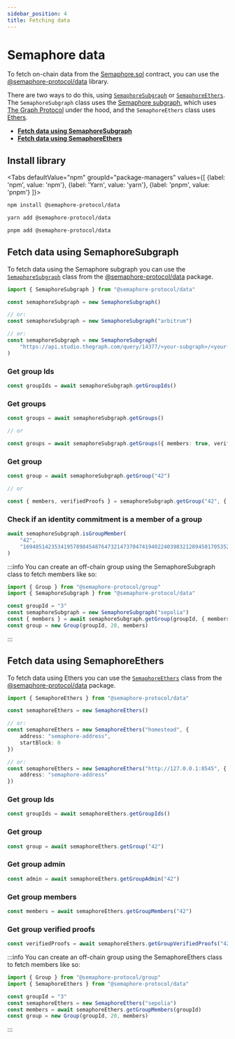 ```yaml
---
sidebar_position: 4
title: Fetching data
---
```



# Semaphore data

To fetch on-chain data from the [Semaphore.sol](https://github.com/semaphore-protocol/semaphore/blob/main/packages/contracts/contracts/Semaphore.sol) contract, you can use the [@semaphore-protocol/data](https://github.com/semaphore-protocol/semaphore/tree/main/packages/data) library.

There are two ways to do this, using [`SemaphoreSubgraph`](https://github.com/semaphore-protocol/semaphore/blob/main/packages/data/src/subgraph.ts) or [`SemaphoreEthers`](https://github.com/semaphore-protocol/semaphore/blob/main/packages/data/src/ethers.ts). The `SemaphoreSubgraph` class uses the [Semaphore subgraph](https://github.com/semaphore-protocol/subgraph), which uses [The Graph Protocol](https://thegraph.com/) under the hood, and the `SemaphoreEthers` class uses [Ethers](https://github.com/ethers-io/ethers.js/).

- [**Fetch data using SemaphoreSubgraph**](#fetch-data-using-semaphoresubgraph)
- [**Fetch data using SemaphoreEthers**](#fetch-data-using-semaphoreethers)

## Install library

<Tabs
defaultValue="npm"
groupId="package-managers"
values={[
{label: 'npm', value: 'npm'},
{label: 'Yarn', value: 'yarn'},
{label: 'pnpm', value: 'pnpm'}
]}>
<TabItem value="npm">

```bash
npm install @semaphore-protocol/data
```

</TabItem>
<TabItem value="yarn">

```bash
yarn add @semaphore-protocol/data
```

</TabItem>
<TabItem value="pnpm">

```bash
pnpm add @semaphore-protocol/data
```

</TabItem>
</Tabs>

## Fetch data using SemaphoreSubgraph

To fetch data using the Semaphore subgraph you can use the [`SemaphoreSubgraph`](https://github.com/semaphore-protocol/semaphore/blob/main/packages/data/src/subgraph.ts) class from the [@semaphore-protocol/data](https://github.com/semaphore-protocol/semaphore/tree/main/packages/data) package.

```typescript
import { SemaphoreSubgraph } from "@semaphore-protocol/data"

const semaphoreSubgraph = new SemaphoreSubgraph()

// or:
const semaphoreSubgraph = new SemaphoreSubgraph("arbitrum")

// or:
const semaphoreSubgraph = new SemaphoreSubgraph(
    "https://api.studio.thegraph.com/query/14377/<your-subgraph>/<your-version>"
)
```

### Get group Ids

```typescript
const groupIds = await semaphoreSubgraph.getGroupIds()
```

### Get groups

```typescript
const groups = await semaphoreSubgraph.getGroups()

// or

const groups = await semaphoreSubgraph.getGroups({ members: true, verifiedProofs: true })
```

### Get group

```typescript
const group = await semaphoreSubgraph.getGroup("42")

// or

const { members, verifiedProofs } = semaphoreSubgraph.getGroup("42", { members: true, verifiedProofs: true })
```

### Check if an identity commitment is a member of a group

```ts
await semaphoreSubgraph.isGroupMember(
    "42",
    "16948514235341957898454876473214737047419402240398321289450170535251226167324"
)
```

:::info
You can create an off-chain group using the SemaphoreSubgraph class to fetch members like so:

```typescript
import { Group } from "@semaphore-protocol/group"
import { SemaphoreSubgraph } from "@semaphore-protocol/data"

const groupId = "3"
const semaphoreSubgraph = new SemaphoreSubgraph("sepolia")
const { members } = await semaphoreSubgraph.getGroup(groupId, { members: true })
const group = new Group(groupId, 20, members)
```
:::

## Fetch data using SemaphoreEthers

To fetch data using Ethers you can use the [`SemaphoreEthers`](https://github.com/semaphore-protocol/semaphore/blob/main/packages/data/src/ethers.ts) class from the [@semaphore-protocol/data](https://github.com/semaphore-protocol/semaphore/tree/main/packages/data) package.

```typescript
import { SemaphoreEthers } from "@semaphore-protocol/data"

const semaphoreEthers = new SemaphoreEthers()

// or:
const semaphoreEthers = new SemaphoreEthers("homestead", {
    address: "semaphore-address",
    startBlock: 0
})

// or:
const semaphoreEthers = new SemaphoreEthers("http://127.0.0.1:8545", {
    address: "semaphore-address"
})
```

### Get group Ids

```typescript
const groupIds = await semaphoreEthers.getGroupIds()
```

### Get group

```typescript
const group = await semaphoreEthers.getGroup("42")
```

### Get group admin

```typescript
const admin = await semaphoreEthers.getGroupAdmin("42")
```

### Get group members

```typescript
const members = await semaphoreEthers.getGroupMembers("42")
```

### Get group verified proofs

```typescript
const verifiedProofs = await semaphoreEthers.getGroupVerifiedProofs("42")
```

:::info
You can create an off-chain group using the SemaphoreEthers class to fetch members like so:

```typescript
import { Group } from "@semaphore-protocol/group"
import { SemaphoreEthers } from "@semaphore-protocol/data"

const groupId = "3"
const semaphoreEthers = new SemaphoreEthers("sepolia")
const members = await semaphoreEthers.getGroupMembers(groupId)
const group = new Group(groupId, 20, members)
```
:::
